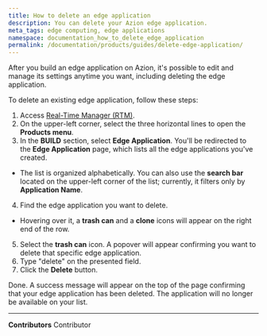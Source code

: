 ```yaml
---
title: How to delete an edge application
description: You can delete your Azion edge application.
meta_tags: edge computing, edge applications
namespace: documentation_how_to_delete_edge_application
permalink: /documentation/products/guides/delete-edge-application/
---
```


After you build an edge application on Azion, it's possible to edit and manage its settings anytime you want, including deleting the edge application.

To delete an existing edge application, follow these steps: 

1. Access [Real-Time Manager (RTM)](https://manager.azion.com/).
2. On the upper-left corner, select the three horizontal lines to open the **Products menu**.
3. In the **BUILD** section, select **Edge Application**. You'll be redirected to the **Edge Application** page, which lists all the edge applications you've created. 
- The list is organized alphabetically. You can also use the **search bar** located on the upper-left corner of the list; currently, it filters only by **Application Name**.
4. Find the edge application you want to delete.
- Hovering over it, a **trash can** and a **clone** icons will appear on the right end of the row.
5. Select the **trash can** icon. A popover will appear confirming you want to delete that specific edge application.
6. Type "delete" on the presented field.
7. Click the **Delete** button.

Done. A success message will appear on the top of the page confirming that your edge application has been deleted. The application will no longer be available on your list.



---


**Contributors** <ContributorList>Contributor</ContributorList>
